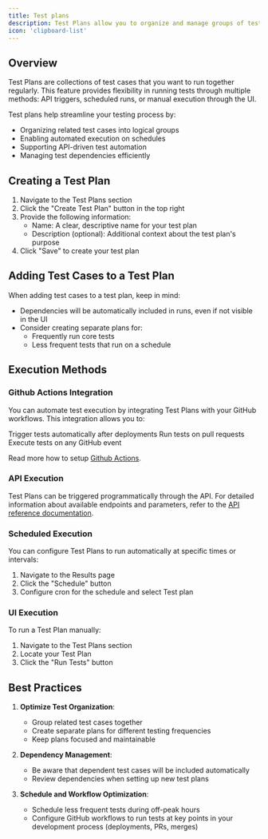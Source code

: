 ```yaml
---
title: Test plans
description: Test Plans allow you to organize and manage groups of test cases that can be executed together as a single unit.
icon: 'clipboard-list'
---
```


## Overview

Test Plans are collections of test cases that you want to run together regularly. This feature provides flexibility in running tests through multiple methods: API triggers, scheduled runs, or manual execution through the UI.

Test plans help streamline your testing process by:

- Organizing related test cases into logical groups
- Enabling automated execution on schedules
- Supporting API-driven test automation
- Managing test dependencies efficiently

## Creating a Test Plan

1. Navigate to the Test Plans section
2. Click the "Create Test Plan" button in the top right
3. Provide the following information:
   - Name: A clear, descriptive name for your test plan
   - Description (optional): Additional context about the test plan's purpose
4. Click "Save" to create your test plan

## Adding Test Cases to a Test Plan

When adding test cases to a test plan, keep in mind:

- Dependencies will be automatically included in runs, even if not visible in the UI
- Consider creating separate plans for:
  - Frequently run core tests
  - Less frequent tests that run on a schedule

## Execution Methods

### Github Actions Integration

You can automate test execution by integrating Test Plans with your GitHub workflows. This integration allows you to:

Trigger tests automatically after deployments
Run tests on pull requests
Execute tests on any GitHub event

Read more how to setup [Github Actions](/configuration/github).

### API Execution

Test Plans can be triggered programmatically through the API. For detailed information about available endpoints and parameters, refer to the [API reference documentation](/api-reference/introduction).

### Scheduled Execution

You can configure Test Plans to run automatically at specific times or intervals:

1. Navigate to the Results page
2. Click the "Schedule" button
3. Configure cron for the schedule and select Test plan

### UI Execution

To run a Test Plan manually:

1. Navigate to the Test Plans section
2. Locate your Test Plan
3. Click the "Run Tests" button

## Best Practices

1. **Optimize Test Organization**:

   - Group related test cases together
   - Create separate plans for different testing frequencies
   - Keep plans focused and maintainable

2. **Dependency Management**:

   - Be aware that dependent test cases will be included automatically
   - Review dependencies when setting up new test plans

3. **Schedule and Workflow Optimization**:
   - Schedule less frequent tests during off-peak hours
   - Configure GitHub workflows to run tests at key points in your development process (deployments, PRs, merges)
